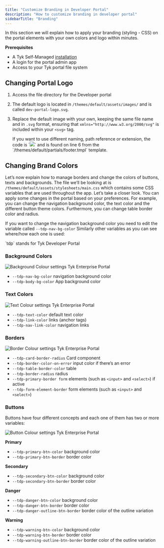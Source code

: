 ```yaml
---
title: "Customize Branding in Developer Portal"
description: "How to customize branding in developer portal"
sidebarTitle: "Branding"
---
```


In this section we will explain how to apply your branding (styling - CSS) on the portal elements with your own colors and logo within minutes.

**Prerequisites**

- A Tyk Self-Managed [installation](/tyk-self-managed#installation-options-for-tyk-self-managed)
- A login for the portal admin app
- Access to your Tyk portal file system

## Changing Portal Logo

1. Access the file directory for the Developer portal
2. The default logo is located in `/themes/default/assets/images/` and is called `dev-portal-logo.svg`.
3. Replace the default image with your own, keeping the same file name and in `.svg` format, ensuring that `xmlns="http://www.w3.org/2000/svg"` is included within your `<svg>` tag.



    <Note>
    If you want to use different naming, path reference or extension, the code is `<img src="/assets/images/dev-portal-logo.svg">` and is found on line 6 from the `/themes/default/partials/footer.tmpl` template.
    </Note>


## Changing Brand Colors

Let’s now explain how to manage borders and change the colors of buttons, texts and backgrounds. The file we’ll be looking at is `/themes/default/assets/stylesheets/main.css` which contains some CSS variables that are used throughout the app. Let’s take a closer look.
You can apply some changes in the portal based on your preferences. For example, you can change the navigation background color, the text color and the different button theme colors. Furthermore, you can change table border color and radius.

If you want to change the navigation background color you need to edit the variable called `--tdp-nav-bg-color` Similarly other variables as you can see where/how each one is used:


<Note>
`tdp` stands for Tyk Developer Portal
</Note>


### Background Colors

<img src="/img/dashboard/portal-management/enterprise-portal/background-colors.png" alt="Background Colour settings Tyk Enterprise Portal" />

- `--tdp-nav-bg-color` navigation background color
- `--tdp-body-bg-color` App background color

### Text Colors

<img src="/img/dashboard/portal-management/enterprise-portal/text-colors.png" alt="Text Colour settings Tyk Enterprise Portal" />

- `--tdp-text-color` default text color
- `--tdp-link-color` links (anchor tags)
- `--tdp-nav-link-color` navigation links

### Borders

<img src="/img/dashboard/portal-management/enterprise-portal/borders.png" alt="Border Colour settings Tyk Enterprise Portal" />

- `--tdp-card-border-radius` Card component
- `--tdp-border-color-on-error` input color if there’s an error
- `--tdp-table-border-color` table
- `--tdp-border-radius` radius
- `--tdp-primary-border form` elements (such as `<input>` and `<select>`) if active
- `--tdp-form-element-border` form elements (such as `<input>` and `<select>`)

### Buttons

Buttons have four different concepts and each one of them has two or more variables:

<img src="/img/dashboard/portal-management/enterprise-portal/buttons.png" alt="Button Colour settings Tyk Enterprise Portal" />

**Primary**

- `--tdp-primary-btn-color` background color
- `--tdp-primary-btn-border` border color

**Secondary**

- `--tdp-secondary-btn-color` background color
- `--tdp-secondary-btn-border` border color

**Danger**

- `--tdp-danger-btn-color` background color
- `--tdp-danger-btn-border` border color
- `--tdp-danger-outline-btn-border` border color of the outline variation

**Warning**

- `--tdp-warning-btn-color` background color
- `--tdp-warning-btn-border` border color
- `--tdp-warning-outline-btn-border`  border color of the outline variation
